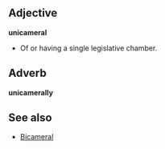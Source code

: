 == Adjective ==

'''unicameral'''

* Of or having a single legislative chamber.

== Adverb ==

'''unicamerally'''

==See also==

*[[Bicameral]]
